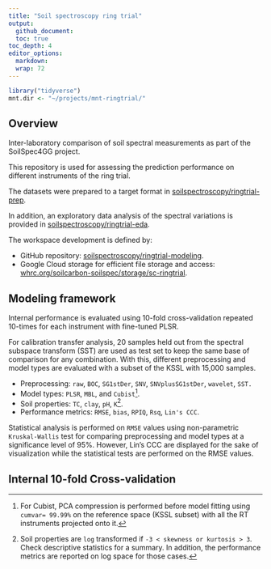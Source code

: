 ```yaml
---
title: "Soil spectroscopy ring trial"
output: 
  github_document:
  toc: true
toc_depth: 4
editor_options: 
  markdown: 
  wrap: 72
---
```

  
```r
library("tidyverse")
mnt.dir <- "~/projects/mnt-ringtrial/"
```

## Overview

Inter-laboratory comparison of soil spectral measurements as part of the SoilSpec4GG project.

This repository is used for assessing the prediction performance on different instruments of the ring trial.

The datasets were prepared to a target format in [soilspectroscopy/ringtrial-prep](https://github.com/soilspectroscopy/ringtrial-prep).

In addition, an exploratory data analysis of the spectral variations is provided in [soilspectroscopy/ringtrial-eda](https://github.com/soilspectroscopy/ringtrial-eda).

The workspace development is defined by:

- GitHub repository: [soilspectroscopy/ringtrial-modeling](https://github.com/soilspectroscopy/ringtrial-modelingmodeling).
- Google Cloud storage for efficient file storage and access: [whrc.org/soilcarbon-soilspec/storage/sc-ringtrial](https://console.cloud.google.com/storage/browser/sc-ringtrial).

## Modeling framework

Internal performance is evaluated using 10-fold cross-validation repeated 10-times for each instrument with fine-tuned PLSR.

For calibration transfer analysis, 20 samples held out from the spectral subspace transform (SST) are used as test set to keep the same base of comparison for any combination. With this, different preprocessing and model types are evaluated with a subset of the KSSL with 15,000 samples.

- Preprocessing: `raw`, `BOC`, `SG1stDer`, `SNV`, `SNVplusSG1stDer`, `wavelet`, `SST.`  
- Model types: `PLSR`, `MBL`, and `Cubist`[^1].  
- Soil properties: `TC`, `clay`, `pH`, `K`[^2].  
- Performance metrics: `RMSE`, `bias`, `RPIQ`, `Rsq`, `Lin's CCC`.

[^1]: For Cubist, PCA compression is performed before model fitting using `cumvar= 99.99%` on the reference space (KSSL subset) with all the RT instruments projected onto it.  
[^2]: Soil properties are `log` transformed if `-3 < skewness or kurtosis > 3`. Check descriptive statistics for a summary. In addition, the performance metrics are reported on log space for those cases.  

Statistical analysis is performed on `RMSE` values using non-parametric `Kruskal-Wallis` test for comparing preprocessing and model types at a significance level of 95%. However, Lin's CCC are displayed for the sake of visualization while the statistical tests are performed on the RMSE values.

## Internal 10-fold Cross-validation
